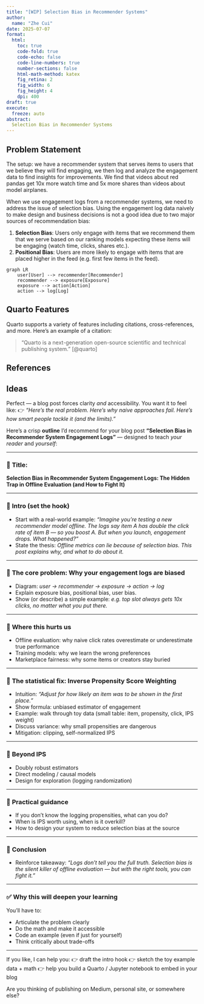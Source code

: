 ```yaml
---
title: "[WIP] Selection Bias in Recommender Systems"
author:
  name: "Zhe Cui"
date: 2025-07-07
format:
  html:
    toc: true
    code-fold: true
    code-echo: false
    code-line-numbers: true
    number-sections: false
    html-math-method: katex
    fig_retina: 2
    fig_width: 6
    fig_height: 4
    dpi: 400
draft: true
execute:
  freeze: auto
abstract:
  Selection Bias in Recommender Systems
---
```


## Problem Statement

The setup: we have a recommender system that serves items to users that we believe they will find engaging, we then log and analyze the engagement data to find insights for improvements. We find that videos about red pandas get 10x more watch time and 5x more shares than videos about model airplanes.

When we use engagement logs from a recommender systems, we need to address the issue of selection bias. Using the engagement log data naively to make design and business decisions is not a good idea due to two major sources of recommendation bias:

  1. **Selection Bias**: Users only engage with items that we recommend them that we serve based on our ranking models expecting these items will be engaging (watch time, clicks, shares etc.).
  2. **Positional Bias**: Users are more likely to engage with items that are placed higher in the feed (e.g. first few items in the feed).

```mermaid
graph LR
    user[User] --> recommender[Recommender]
    recommender --> exposure[Exposure]
    exposure --> action[Action]
    action --> log[Log]
```






## Quarto Features

Quarto supports a variety of features including citations, cross-references, and more. Here's an example of a citation:

> "Quarto is a next-generation open-source scientific and technical publishing system." [@quarto]

## References

[^quarto]: Quarto is a next-generation open-source scientific and technical publishing system.  

## Ideas

Perfect — a blog post forces clarity *and* accessibility. You want it to feel like:
👉 *“Here’s the real problem. Here’s why naive approaches fail. Here’s how smart people tackle it (and the limits).”*

Here’s a crisp **outline** I’d recommend for your blog post **“Selection Bias in Recommender System Engagement Logs”** — designed to teach *your reader* and *yourself*:

---

### 📌 **Title:**

**Selection Bias in Recommender System Engagement Logs: The Hidden Trap in Offline Evaluation (and How to Fight It)**

---

### 🔹 **Intro (set the hook)**

* Start with a real-world example: *“Imagine you’re testing a new recommender model offline. The logs say item A has double the click rate of item B — so you boost A. But when you launch, engagement drops. What happened?”*
* State the thesis: *Offline metrics can lie because of selection bias. This post explains why, and what to do about it.*

---

### 🔹 **The core problem: Why your engagement logs are biased**

* Diagram: *user → recommender → exposure → action → log*
* Explain exposure bias, positional bias, user bias.
* Show (or describe) a simple example: *e.g. top slot always gets 10x clicks, no matter what you put there.*

---

### 🔹 **Where this hurts us**

* Offline evaluation: why naive click rates overestimate or underestimate true performance
* Training models: why we learn the wrong preferences
* Marketplace fairness: why some items or creators stay buried

---

### 🔹 **The statistical fix: Inverse Propensity Score Weighting**

* Intuition: *“Adjust for how likely an item was to be shown in the first place.”*
* Show formula: unbiased estimator of engagement
* Example: walk through toy data (small table: item, propensity, click, IPS weight)
* Discuss variance: why small propensities are dangerous
* Mitigation: clipping, self-normalized IPS

---

### 🔹 **Beyond IPS**

* Doubly robust estimators
* Direct modeling / causal models
* Design for exploration (logging randomization)

---

### 🔹 **Practical guidance**

* If you don’t know the logging propensities, what can you do?
* When is IPS worth using, when is it overkill?
* How to design your system to reduce selection bias at the source

---

### 🔹 **Conclusion**

* Reinforce takeaway: *“Logs don’t tell you the full truth. Selection bias is the silent killer of offline evaluation — but with the right tools, you can fight it.”*

---

### ✅ **Why this will deepen your learning**

You’ll have to:

* Articulate the problem clearly
* Do the math and make it accessible
* Code an example (even if just for yourself)
* Think critically about trade-offs

---

If you like, I can help you:
👉 draft the intro hook
👉 sketch the toy example data + math
👉 help you build a Quarto / Jupyter notebook to embed in your blog

Are you thinking of publishing on Medium, personal site, or somewhere else?
